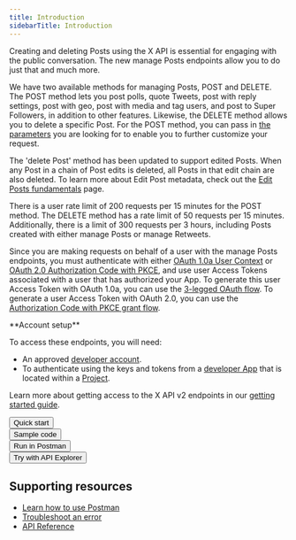```yaml
---
title: Introduction
sidebarTitle: Introduction
---
```



Creating and deleting Posts using the X API is essential for engaging with the public conversation. The new manage Posts endpoints allow you to do just that and much more.

We have two available methods for managing Posts, POST and DELETE. The POST method lets you post polls, quote Tweets, post with reply settings, post with geo, post with media and tag users, and post to Super Followers, in addition to other features. Likewise, the DELETE method allows you to delete a specific Post. For the POST method, you can pass in [the parameters](https://developer.twitter.com/en/docs/twitter-api/tweets/manage-tweets/api-reference) you are looking for to enable you to further customize your request.

The 'delete Post' method has been updated to support edited Posts. When any Post in a chain of Post edits is deleted, all Posts in that edit chain are also deleted. To learn more about Edit Post metadata, check out the [Edit Posts fundamentals](https://developer.twitter.com/content/developer-twitter/en/docs/twitter-api/edit-tweets) page.

There is a user rate limit of 200 requests per 15 minutes for the POST method. The DELETE method has a rate limit of 50 requests per 15 minutes. Additionally, there is a limit of 300 requests per 3 hours, including Posts created with either manage Posts or manage Retweets.

Since you are making requests on behalf of a user with the manage Posts endpoints, you must authenticate with either [OAuth 1.0a User Context](https://en.docs/authentication/oauth-1-0a) or [OAuth 2.0 Authorization Code with PKCE](https://en.docs/authentication/oauth-2-0/authorization-code), and use user Access Tokens associated with a user that has authorized your App. To generate this user Access Token with OAuth 1.0a, you can use the [3-legged OAuth flow](https://en.docs/authentication/oauth-2-0/bearer-tokens). To generate a user Access Token with OAuth 2.0, you can use the [Authorization Code with PKCE grant flow](https://en.docs/authentication/oauth-2-0/user-access-token).

<Info>
**Account setup**

To access these endpoints, you will need:

- An approved [developer account](https://en/portal/petition/essential/basic-info).
- To authenticate using the keys and tokens from a [developer App](https://en/docs/apps) that is located within a [Project](https://en/docs/projects).

Learn more about getting access to the X API v2 endpoints in our [getting started guide](https://en/docs/twitter-api/getting-started/getting-access-to-the-twitter-api).
</Info>

<Button href="https://developer.x.com/en/docs/twitter-api/tweets/manage-tweets/quick-start.html">
  Quick start
</Button>
<br/>
<Button href="https://github.com/xdevplatform/Twitter-API-v2-sample-code">
  Sample code
</Button>
<br/>
<Button href="https://www.postman.com/xapidevelopers/">
  Run in Postman
</Button>
<br/>
<Button href="https://developer.twitter.com/apitools/api?endpoint=/2/tweets&method=post">
  Try with API Explorer
</Button>

## Supporting resources

- [Learn how to use Postman](https://en/docs/tutorials/postman-getting-started)
- [Troubleshoot an error](https://en/support/twitter-api)
- [API Reference](https://en/docs/twitter-api/tweets/manage-tweets/api-reference)